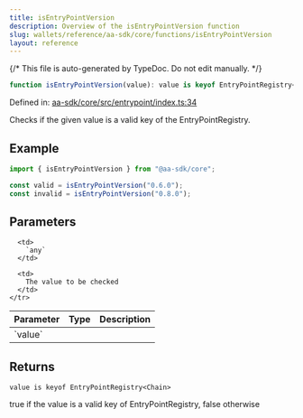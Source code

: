 ```yaml
---
title: isEntryPointVersion
description: Overview of the isEntryPointVersion function
slug: wallets/reference/aa-sdk/core/functions/isEntryPointVersion
layout: reference
---
```


{/* This file is auto-generated by TypeDoc. Do not edit manually. */}

```ts
function isEntryPointVersion(value): value is keyof EntryPointRegistry<Chain>;
```

Defined in: [aa-sdk/core/src/entrypoint/index.ts:34](https://github.com/alchemyplatform/aa-sdk/blob/0cc60e9f694c242d91befdaa2f26cdec3ee389c5/aa-sdk/core/src/entrypoint/index.ts#L34)

Checks if the given value is a valid key of the EntryPointRegistry.

## Example

```ts
import { isEntryPointVersion } from "@aa-sdk/core";

const valid = isEntryPointVersion("0.6.0");
const invalid = isEntryPointVersion("0.8.0");
```

## Parameters

<table>
  <thead>
    <tr>
      <th align="left">Parameter</th>
      <th align="left">Type</th>
      <th align="left">Description</th>
    </tr>
  </thead>

  <tbody>
    <tr>
      <td>
        `value`
      </td>

      <td>
        `any`
      </td>

      <td>
        The value to be checked
      </td>
    </tr>

  </tbody>
</table>

## Returns

`value is keyof EntryPointRegistry<Chain>`

true if the value is a valid key of EntryPointRegistry, false otherwise
